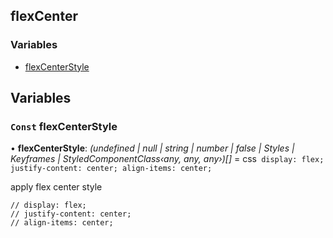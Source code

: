 <!-- This file generate automatically, should not modify that directly -->


<Meta title="API Reference/Styles/flexCenter" />

## flexCenter

### Variables

- [flexCenterStyle](#const-flexcenterstyle)

## Variables

### `Const` flexCenterStyle

• **flexCenterStyle**: _(undefined | null | string | number | false | Styles | Keyframes | StyledComponentClass‹any, any, any›)[]_ = css` display: flex; justify-content: center; align-items: center;`

apply flex center style

```
// display: flex;
// justify-content: center;
// align-items: center;
```

